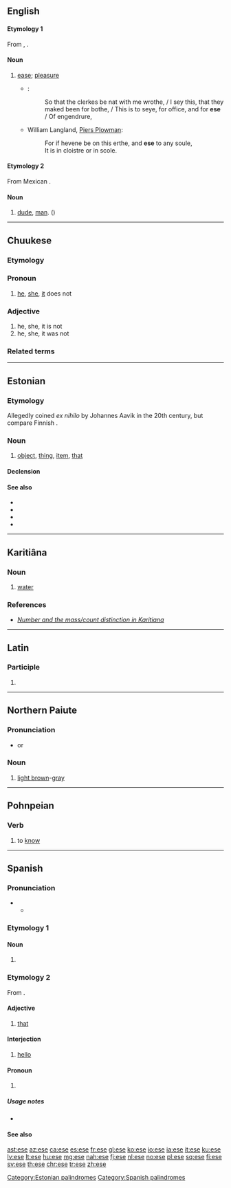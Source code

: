 {{also|Ese|ESE|Eşe|ése|esé|-ese|esė}}
==English==

====Etymology 1====
From {{etyl|xno|en}} {{m|fro|ese||ease}}, {{etyl|fro|en}} {{m|fro|aise}}.

====Noun====
{{en-noun|?}}

# {{label|en|obsolete}} [[ease]]; [[pleasure]]
#* {{RQ:Chaucer Canterbury|The Wife of Bath's Prologue and Tale}}:
#*: So that the clerkes be nat with me wrothe, / I sey this, that they maked been for bothe, / This is to seye, for office, and for '''ese''' / Of engendrure,
#* William Langland, [[w:Piers Plowman|Piers Plowman]]:
#*: For if hevene be on this erthe, and '''ese''' to any soule,<br>It is in cloistre or in scole.

====Etymology 2====
From Mexican {{etyl|es|en}} {{m|es|ese||dude}}.

====Noun====
{{en-noun}}

# {{lb|en|US}} [[dude]], [[man]]. ({{non-gloss definition|Usually used vocatively.}})

{{Webster 1913}}

----

==Chuukese==

===Etymology===
{{confix|e|se|lang=chk}}

===Pronoun===
{{head|chk|pronoun}}

# [[he]], [[she]], [[it]] does not

===Adjective===
{{head|chk|adjective}}
# he, she, it is not
# he, she, it was not

===Related terms===
{{chk-tense chart}}

----

==Estonian==

===Etymology===
Allegedly coined ''ex nihilo'' by Johannes Aavik in the 20th century, but compare Finnish {{m|fi|esine}}.

===Noun===
{{et-noun|eseme|eset}}

# [[object]], [[thing]], [[item]], [[that]]

====Declension====
{{rfinfl|et|noun}}

====See also====
* {{l|et|asi}}
* {{l|et|eesmärk}}
* {{l|et|objekt}}
* {{l|et|sihitis}}

[[Category:Estonian palindromes]]

----

==Karitiâna==

===Noun===
{{head|ktn|noun}}

# [[water]]

===References===
* ''[http://linguistica.fflch.usp.br/sites/linguistica.fflch.usp.br/files/01%20Muller,%20Storto%20&%20Coutinho-Silva-final.pdf Number and the mass/count distinction in Karitiana]''

----

==Latin==

===Participle===
{{la-part-form|ēse}}

# {{inflection of|ēsus||voc|m|s|lang=la}}

----

==Northern Paiute==

===Pronunciation===
* {{IPA|/isi/|lang=pao}} or  {{IPA|/iʃi/|lang=pao}}

===Noun===
{{head|pao|noun}}

# [[light brown]]-[[gray]]

----


==Pohnpeian==

===Verb===
{{head|pon|verb}}

# {{lb|chk|transitive}} to [[know]]

----

==Spanish==

===Pronunciation===
* {{IPA|/'ese/|lang=es}}
** {{audio|letter s es es.flac|Audio (Spain)|lang=es}}

===Etymology 1===

====Noun====
{{es-noun|f}}

# {{Latn-def|es|name|S|s}}

===Etymology 2===
From {{inh|es|la|ipse}}.

====Adjective====
{{head|es|adjective|feminine|esa|masculine plural|esos|feminine plural|esas|g=m}}

# {{label|es|demonstrative}} [[that]]

====Interjection====
{{head|es|interjection}}

# {{label|es|Mexico|informal}} [[hello]]

====Pronoun====
{{head|es|adjective|feminine|esa|neuter|eso|masculine plural|esos|feminine plural|esas|neuter plural|esos|g=m}}

# {{label|es|demonstrative}} {{alternative spelling of|ése|lang=es}}

=====Usage notes=====
* {{es-demonstrative-accent-usage}}

====See also====
{{Spanish pronoun}}

[[Category:Spanish palindromes]]

[[ast:ese]]
[[az:ese]]
[[ca:ese]]
[[es:ese]]
[[fr:ese]]
[[gl:ese]]
[[ko:ese]]
[[io:ese]]
[[ia:ese]]
[[it:ese]]
[[ku:ese]]
[[lv:ese]]
[[lt:ese]]
[[hu:ese]]
[[mg:ese]]
[[nah:ese]]
[[fj:ese]]
[[nl:ese]]
[[no:ese]]
[[pl:ese]]
[[sq:ese]]
[[fi:ese]]
[[sv:ese]]
[[th:ese]]
[[chr:ese]]
[[tr:ese]]
[[zh:ese]]